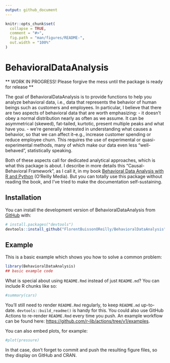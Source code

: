```yaml
---
output: github_document
---
```


<!-- README.md is generated from README.Rmd. Please edit that file -->

```r
knitr::opts_chunk$set(
  collapse = TRUE,
  comment = "#>",
  fig.path = "man/figures/README-",
  out.width = "100%"
)
```

# BehavioralDataAnalysis

<!-- badges: start -->
<!-- badges: end -->

** WORK IN PROGRESS! Please forgive the mess until the package is ready for release **


The goal of BehavioralDataAnalysis is to provide functions to help you analyze behavioral data, i.e., data that represents the behavior of human beings such as customers and employees. In particular, I believe that there are two aspects of behavioral data that are worth emphasizing: 
- it doesn't obey a normal distribution nearly as often as we assume. It can be asymmetrical (skewed), fat-tailed, kurtotic, present multiple peaks and what have you. 
- we're generally interested in understanding what causes a behavior, so that we can affect it--e.g., increase customer spending or reduce employee churn. This requires the use of experimental or quasi-experimental methods, many of which make our data even less "well-behaved", statistically speaking. 

Both of these aspects call for dedicated analytical approaches, which is what this package is about. I describe in more details this "Causal-Behavioral Framework", as I call it, in my book [Behavioral Data Analysis with R and Python](https://smile.amazon.com/Behavioral-Data-Analysis-Python-Customer-Driven-ebook/dp/B0979QYPWD/) (O'Reilly Media). But you can totally use this package without reading the book, and I've tried to make the documentation self-sustaining. 

## Installation

You can install the development version of BehavioralDataAnalysis from [GitHub](https://github.com/) with:

``` r
# install.packages("devtools")
devtools::install_github("FlorentBuissonOReilly/BehavioralDataAnalysis")
```

## Example

This is a basic example which shows you how to solve a common problem:

```r
library(BehavioralDataAnalysis)
## basic example code
```

What is special about using `README.Rmd` instead of just `README.md`? You can include R chunks like so:

```r
#summary(cars)
```

You'll still need to render `README.Rmd` regularly, to keep `README.md` up-to-date. `devtools::build_readme()` is handy for this. You could also use GitHub Actions to re-render `README.Rmd` every time you push. An example workflow can be found here: <https://github.com/r-lib/actions/tree/v1/examples>.

You can also embed plots, for example:

```r
#plot(pressure)
```

In that case, don't forget to commit and push the resulting figure files, so they display on GitHub and CRAN.
